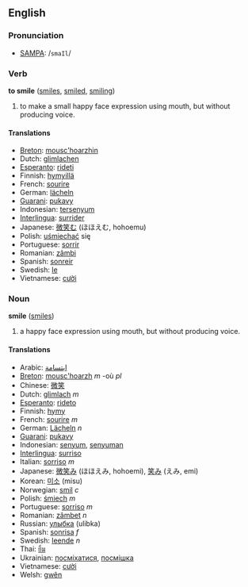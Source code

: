 ==English==
===Pronunciation===
*[[w:SAMPA|SAMPA]]: /<tt>smaIl</tt>/

=== Verb ===
'''to smile''' ([[smiles]], [[smiled]], [[smiling]])

# to make a small happy face expression using mouth, but without producing voice.

==== Translations ====
*[[Breton]]: [[mousc'hoarzhin]]
*Dutch: [[glimlachen]]
*[[Esperanto]]: [[rideti]]
*Finnish: [[hymyillä]]
*French: [[sourire]]
*German: [[lächeln]]
*[[Guarani]]: [[pukavy]]
*Indonesian: [[senyum|tersenyum]]
*[[Interlingua]]: [[surrider]]
*Japanese: [[微笑む]] (ほほえむ, hohoemu)
*Polish: [[uśmiechać]] się
*Portuguese: [[sorrir]]
*Romanian: [[zâmbi]]
*Spanish: [[sonreir]]
*Swedish: [[le#Swedish|le]]
*Vietnamese: [[cười]]

=== Noun ===
'''smile''' ([[smiles]])

# a happy face expression using mouth, but without producing voice.

==== Translations ====
*Arabic: [[ابتسامة]]
*[[Breton]]: [[mousc'hoarzh]] ''m'' -où ''pl''
*Chinese: [[微笑]]
*Dutch: [[glimlach]] ''m''
*[[Esperanto]]: [[rideto]]
*Finnish: [[hymy]]
*French: [[sourire]] ''m''
*German: [[Lächeln]] ''n''
*[[Guarani]]: [[pukavy]]
*Indonesian: [[senyum]], [[senyum|senyuman]]
*[[Interlingua]]: [[surriso]]
*Italian: [[sorriso]] ''m''
*Japanese: [[微笑み]] (ほほえみ, hohoemi), [[笑み]] (えみ, emi)
*Korean: [[미소]] (misu)
*Norwegian: [[smil]] ''c''
*Polish: [[śmiech]] ''m''
*Portuguese: [[sorriso]] ''m''
*Romanian: [[zâmbet]] ''n''
*Russian: [[улыбка]] (ulibka)
*Spanish: [[sonrisa]] ''f''
*Swedish: [[leende]] ''n''
*Thai: [[ยิ้ม]]
*Ukrainian: [[посміхатися]], [[посмішка]]
*Vietnamese: [[cười]]
*Welsh: [[gwên]]